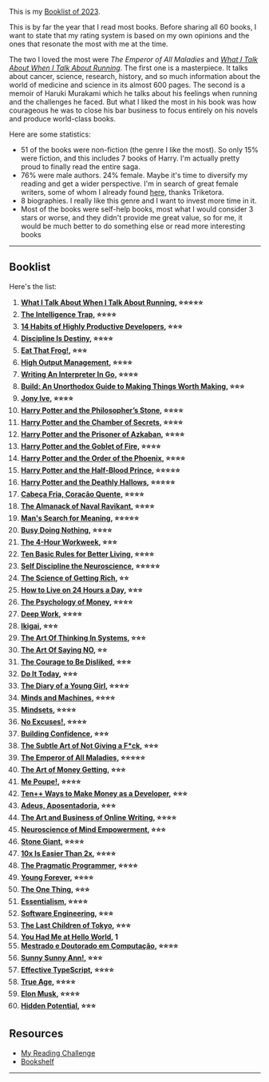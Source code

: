 <SmoothRender>

This is my [Booklist of 2023](https://www.goodreads.com/user_challenges/42505327).

This is by far the year that I read most books. Before sharing all 60 books, I want to state that my rating system is based on my own opinions and the ones that resonate the most with me at the time.

The two I loved the most were _The Emperor of All Maladies_ and _[What I Talk About When I Talk About Running](/bookshelf/what-i-talk-about-when-i-talk-about-running)_. The first one is a masterpiece. It talks about cancer, science, research, history, and so much information about the world of medicine and science in its almost 600 pages. The second is a memoir of Haruki Murakami which he talks about his feelings when running and the challenges he faced. But what I liked the most in his book was how courageous he was to close his bar business to focus entirely on his novels and produce world-class books.

Here are some statistics:

- 51 of the books were non-fiction (the genre I like the most). So only 15% were fiction, and this includes 7 books of Harry. I'm actually pretty proud to finally read the entire saga.
- 76% were male authors. 24% female. Maybe it's time to diversify my reading and get a wider perspective. I'm in search of great female writers, some of whom I already found [here](https://triketora.com/2023/01/07/2022-booklist/), thanks Triketora.
- 8 biographies. I really like this genre and I want to invest more time in it.
- Most of the books were self-help books, most what I would consider 3 stars or worse, and they didn't provide me great value, so for me, it would be much better to do something else or read more interesting books

---

## Booklist

Here's the list:

1. **[What I Talk About When I Talk About Running](https://www.goodreads.com/review/show/5045937430), ⭐️⭐️⭐️⭐️⭐️**
2. **[The Intelligence Trap](https://www.goodreads.com/review/show/5066698681), ⭐️⭐️⭐️⭐️**
3. **[14 Habits of Highly Productive Developers](https://www.goodreads.com/review/show/5404576455), ⭐️⭐️⭐️**
4. **[Discipline Is Destiny](https://www.goodreads.com/review/show/5045949918), ⭐️⭐️⭐️⭐️**
5. **[Eat That Frog!](https://www.goodreads.com/review/show/5192842840), ⭐️⭐️⭐️**
6. **[High Output Management](https://www.goodreads.com/review/show/5324937643), ⭐️⭐️⭐️⭐️**
7. **[Writing An Interpreter In Go](https://www.goodreads.com/review/show/3726022060), ⭐️⭐️⭐️⭐️**
8. **[Build: An Unorthodox Guide to Making Things Worth Making](https://www.goodreads.com/review/show/5088953911), ⭐️⭐️⭐️**
9. **[Jony Ive](https://www.goodreads.com/review/show/5149972836), ⭐️⭐️⭐️⭐️**
10. **[Harry Potter and the Philosopher’s Stone](https://www.goodreads.com/review/show/5394735709), ⭐️⭐️⭐️⭐️**
11. **[Harry Potter and the Chamber of Secrets](https://www.goodreads.com/review/show/3059911024), ⭐️⭐️⭐️⭐️**
12. **[Harry Potter and the Prisoner of Azkaban](https://www.goodreads.com/review/show/3059911095), ⭐️⭐️⭐️⭐️**
13. **[Harry Potter and the Goblet of Fire](https://www.goodreads.com/review/show/3059911124), ⭐️⭐️⭐️⭐️**
14. **[Harry Potter and the Order of the Phoenix](https://www.goodreads.com/review/show/3059911144), ⭐️⭐️⭐️⭐️**
15. **[Harry Potter and the Half-Blood Prince](https://www.goodreads.com/review/show/3059911160), ⭐️⭐️⭐️⭐️⭐️**
16. **[Harry Potter and the Deathly Hallows](https://www.goodreads.com/review/show/3059911189), ⭐️⭐️⭐️⭐️⭐️**
17. **[Cabeça Fria, Coração Quente](https://www.goodreads.com/review/show/5424230044), ⭐️⭐️⭐️⭐️**
18. **[The Almanack of Naval Ravikant](https://www.goodreads.com/review/show/5430743328), ⭐️⭐️⭐️⭐️**
19. **[Man's Search for Meaning](https://www.goodreads.com/review/show/3049811915), ⭐️⭐️⭐️⭐️⭐️**
20. **[Busy Doing Nothing](https://www.goodreads.com/review/show/5272346682), ⭐️⭐️⭐️⭐️**
21. **[The 4-Hour Workweek](https://www.goodreads.com/review/show/3050870644), ⭐️⭐️⭐️**
22. **[Ten Basic Rules for Better Living](https://www.goodreads.com/review/show/5505090714), ⭐️⭐️⭐️⭐️**
23. **[Self Discipline the Neuroscience](https://www.goodreads.com/review/show/5503828432), ⭐️⭐️⭐️⭐️⭐️**
24. **[The Science of Getting Rich](https://www.goodreads.com/review/show/5507262478), ⭐️⭐️**
25. **[How to Live on 24 Hours a Day](https://www.goodreads.com/review/show/5516515825), ⭐️⭐️⭐️**
26. **[The Psychology of Money](https://www.goodreads.com/review/show/5224592477), ⭐️⭐️⭐️⭐️**
27. **[Deep Work](https://www.goodreads.com/review/show/4032172628), ⭐️⭐️⭐️⭐️**
28. **[Ikigai](https://www.goodreads.com/review/show/5529512965), ⭐️⭐️⭐️**
29. **[The Art Of Thinking In Systems](https://www.goodreads.com/review/show/5533863126), ⭐️⭐️⭐️**
30. **[The Art Of Saying NO](https://www.goodreads.com/review/show/5538547487), ⭐️⭐️**
31. **[The Courage to Be Disliked](https://www.goodreads.com/review/show/5538561189), ⭐️⭐️⭐️**
32. **[Do It Today](https://www.goodreads.com/review/show/5547880654), ⭐️⭐️⭐️**
33. **[The Diary of a Young Girl](https://www.goodreads.com/review/show/4548762984), ⭐️⭐️⭐️⭐️**
34. **[Minds and Machines](https://www.goodreads.com/review/show/5539949113), ⭐️⭐️⭐️⭐️**
35. **[Mindsets](https://www.goodreads.com/review/show/5547871727), ⭐️⭐️⭐️⭐️**
36. **[No Excuses!](https://www.goodreads.com/review/show/5560784865), ⭐️⭐️⭐️⭐️**
37. **[Building Confidence](https://www.goodreads.com/review/show/5562076117), ⭐️⭐️⭐️**
38. **[The Subtle Art of Not Giving a F\*ck](https://www.goodreads.com/review/show/3049812844), ⭐️⭐️⭐️**
39. **[The Emperor of All Maladies](https://www.goodreads.com/review/show/4688530877), ⭐️⭐️⭐️⭐️⭐️**
40. **[The Art of Money Getting](https://www.goodreads.com/review/show/5564190203), ⭐️⭐️⭐️**
41. **[Me Poupe!](https://www.goodreads.com/review/show/5593555525), ⭐️⭐️⭐️⭐️**
42. **[Ten++ Ways to Make Money as a Developer](https://www.goodreads.com/review/show/5595658000), ⭐️⭐️⭐️**
43. **[Adeus, Aposentadoria](https://www.goodreads.com/review/show/5595190205), ⭐️⭐️⭐️**
44. **[The Art and Business of Online Writing](https://www.goodreads.com/review/show/5598491353), ⭐️⭐️⭐️⭐️**
45. **[Neuroscience of Mind Empowerment](https://www.goodreads.com/review/show/5634759485), ⭐️⭐️⭐️**
46. **[Stone Giant](https://www.goodreads.com/review/show/5638796325), ⭐️⭐️⭐️⭐️**
47. **[10x Is Easier Than 2x](https://www.goodreads.com/review/show/5357244882), ⭐️⭐️⭐️⭐️**
48. **[The Pragmatic Programmer](https://www.goodreads.com/review/show/3745971103), ⭐️⭐️⭐️⭐️**
49. **[Young Forever](https://www.goodreads.com/review/show/5613994611), ⭐️⭐️⭐️⭐️**
50. **[The One Thing](https://www.goodreads.com/review/show/3092808135), ⭐️⭐️⭐️**
51. **[Essentialism](https://www.goodreads.com/review/show/3136944130), ⭐️⭐️⭐️⭐️**
52. **[Software Engineering](https://www.goodreads.com/review/show/5789409679), ⭐️⭐️⭐️**
53. **[The Last Children of Tokyo](https://www.goodreads.com/review/show/5868737138), ⭐️⭐️⭐️**
54. **[You Had Me at Hello World](https://www.goodreads.com/review/show/5882956852), 1**
55. **[Mestrado e Doutorado em Computação](https://www.goodreads.com/review/show/5848867451), ⭐️⭐️⭐️⭐️**
56. **[Sunny Sunny Ann!](https://www.goodreads.com/review/show/5874786638), ⭐️⭐️⭐️**
57. **[Effective TypeScript](https://www.goodreads.com/review/show/3408463299), ⭐️⭐️⭐️⭐️**
58. **[True Age](https://www.goodreads.com/review/show/5855687034), ⭐️⭐️⭐️⭐️**
59. **[Elon Musk](https://www.goodreads.com/review/show/5812919425), ⭐️⭐️⭐️⭐️**
60. **[Hidden Potential](https://www.goodreads.com/review/show/5812920875), ⭐️⭐️⭐️**

## Resources

- [My Reading Challenge](https://www.goodreads.com/user_challenges/42505327)
- [Bookshelf](/bookshelf)

---

</SmoothRender>
